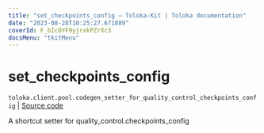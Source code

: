 ```yaml
---
title: "set_checkpoints_config — Toloka-Kit | Toloka documentation"
date: "2023-08-28T10:25:27.671889"
coverId: F_bIcOYF9yjrxkPZrXc3
docsMenu: "tkitMenu"
---
```


# set_checkpoints_config

`toloka.client.pool.codegen_setter_for_quality_control_checkpoints_config` | [Source code](https://github.com/Toloka/toloka-kit/blob/v1.2.1/src/client/pool/__init__.py#L0)

A shortcut setter for quality_control.checkpoints_config